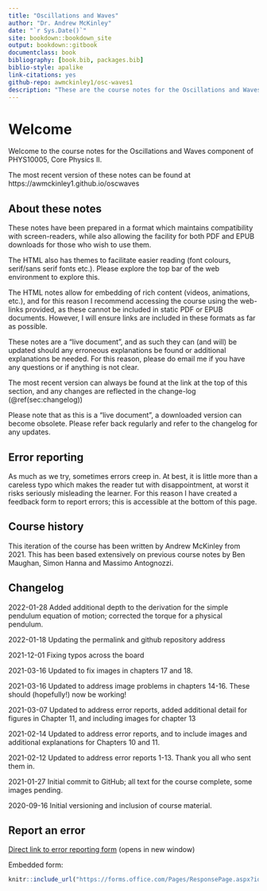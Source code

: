 ```yaml
---
title: "Oscillations and Waves"
author: "Dr. Andrew McKinley"
date: "`r Sys.Date()`"
site: bookdown::bookdown_site
output: bookdown::gitbook
documentclass: book
bibliography: [book.bib, packages.bib]
biblio-style: apalike
link-citations: yes
github-repo: awmckinley1/osc-waves1
description: "These are the course notes for the Oscillations and Waves component of PHYS10005 Core Physics II at the University of Bristol"
---
```


# Welcome {-}

Welcome to the course notes for the Oscillations and Waves component of PHYS10005, Core Physics II.

The most recent version of these notes can be found at https://awmckinley1.github.io/oscwaves

## About these notes {-}

These notes have been prepared in a format which maintains compatibility with screen-readers, while also allowing the facility for both PDF and EPUB downloads for those who wish to use them.

The HTML also has themes to facilitate easier reading (font colours, serif/sans serif fonts etc.). Please explore the top bar of the web environment to explore this.

The HTML notes allow for embedding of rich content (videos, animations, etc.), and for this reason I recommend accessing the course using the web-links provided, as these cannot be included in static PDF or EPUB documents. However, I will ensure links are included in these formats as far as possible.

These notes are a "live document", and as such they can (and will) be updated should any erroneous explanations be found or additional explanations be needed.  For this reason, please do email me if you have any questions or if anything is not clear.

The most recent version can always be found at the link at the top of this section, and any changes are reflected in the change-log (\@ref(sec:changelog))

Please note that as this is a "live document", a downloaded version can become obsolete.  Please refer back regularly and refer to the changelog for any updates.

## Error reporting {-}

As much as we try, sometimes errors creep in. At best, it is little more than a careless typo which makes the reader tut with disappointment, at worst it risks seriously misleading the learner.  For this reason I have created a feedback form to report errors; this is accessible at the bottom of this page.



## Course history {-}

This iteration of the course has been written by Andrew McKinley from 2021. This has been based extensively on previous course notes by Ben Maughan, Simon Hanna and Massimo Antognozzi.

## Changelog {.unnumbered #sec:changelog}

2022-01-28 Added additional depth to the derivation for the simple pendulum equation of motion; corrected the torque for a physical pendulum. 

2022-01-18 Updating the permalink and github repository address

2021-12-01 Fixing typos across the board

2021-03-16 Updated to fix images in chapters 17 and 18.

2021-03-16 Updated to address image problems in chapters 14-16. These should (hopefully!) now be working!

2021-03-07 Updated to address error reports, added additional detail for figures in Chapter 11, and including images for chapter 13

2021-02-14 Updated to address error reports, and to include images and additional explanations for Chapters 10 and 11.

2021-02-12 Updated to address error reports 1-13. Thank you all who sent them in.

2021-01-27 Initial commit to GitHub; all text for the course complete, some images pending.

2020-09-16 Initial versioning and inclusion of course material.

<!-- ## To do list {-} -->

<!-- * Changelog section link needs fixed. -->
<!-- * Figures to be included (chapter 1) -->
<!-- * ~~Fix equation links in chapter 1 (not rendering correctly)~~ -->
<!--   * FIXED: Underscores can't be used in labels. -->
<!-- * Address KE/PE in wave travelling on spring (Section \@ref(sec:ch7-keofstringsegment)) -->
<!-- * Check formatting of bullet points including indents -->
<!-- * Show derivation of diffraction through a wide slit (Section \@ref(sec:ch13-singlewideslit)) -->
<!-- * Complete the multiple slit diffraction patterns (Section \@ref(sec:ch13-diffmultipleslits)) -->
<!-- * Resolve the resolution limit derivations (Section \@ref(sec:ch13-resolutionlimit)) -->
<!-- * Complete discussion of Fresnel equations (Section \@ref(sec:ch14-reflectionrefraction)) -->
<!-- * Animation of nodes in longitudinal waves (Section \@ref(sec:ch10-pipesandwindinstruments)) -->
<!-- * Power spectra of musical instruments (Section \@ref(sec:ch11-harmonicwavemakeup1)) -->

## Report an error {-}

<a href="https://forms.office.com/Pages/ResponsePage.aspx?id=MH_ksn3NTkql2rGM8aQVGw1yScBaQcNOv7s3v-nTRHhUNTNKV0E2Wk9RTDQxMkdHOFBWUjdGRkxUUy4u" target="_blank">Direct link to error reporting form</a> (opens in new window)

Embedded form:

```r
knitr::include_url("https://forms.office.com/Pages/ResponsePage.aspx?id=MH_ksn3NTkql2rGM8aQVGw1yScBaQcNOv7s3v-nTRHhUNTNKV0E2Wk9RTDQxMkdHOFBWUjdGRkxUUy4u")
```


<!-- # Prerequisites -->

<!-- This is a _sample_ book written in **Markdown**. You can use anything that Pandoc's Markdown supports, e.g., a math equation $a^2 + b^2 = c^2$. -->

<!-- The **bookdown** package can be installed from CRAN or Github: -->

<!-- ```{r eval=FALSE} -->
<!-- install.packages("bookdown") -->
<!-- # or the development version -->
<!-- # devtools::install_github("rstudio/bookdown") -->
<!-- ``` -->

<!-- Remember each Rmd file contains one and only one chapter, and a chapter is defined by the first-level heading `#`. -->

<!-- To compile this example to PDF, you need XeLaTeX. You are recommended to install TinyTeX (which includes XeLaTeX): <https://yihui.name/tinytex/>. -->

<!-- ```{r include=FALSE} -->
<!-- # automatically create a bib database for R packages -->
<!-- knitr::write_bib(c( -->
<!--   .packages(), 'bookdown', 'knitr', 'rmarkdown' -->
<!-- ), 'packages.bib') -->
<!-- ``` -->
